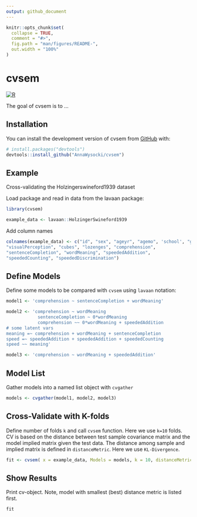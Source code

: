 ```yaml
---
output: github_document
---
```


<!-- README.md is generated from README.Rmd. Please edit that file -->

```r
knitr::opts_chunk$set(
  collapse = TRUE,
  comment = "#>",
  fig.path = "man/figures/README-",
  out.width = "100%"
)
```

# cvsem

<!-- badges: start -->
[![R](https://github.com/AnnaWysocki/cvsem/actions/workflows/r.yml/badge.svg?branch=cvsemTest)](https://github.com/AnnaWysocki/cvsem/actions/workflows/r.yml)
<!-- badges: end -->

The goal of cvsem is to ...

## Installation

You can install the development version of cvsem from [GitHub](https://github.com/) with:

``` r
# install.packages("devtools")
devtools::install_github("AnnaWysocki/cvsem")
```

## Example

Cross-validating the Holzingerswineford1939 dataset

Load package and read in data from the lavaan package:
```r
library(cvsem)

example_data <- lavaan::HolzingerSwineford1939
```

Add column names
```r
colnames(example_data) <- c("id", "sex", "ageyr", "agemo", 'school', "grade",
"visualPerception", "cubes", "lozenges", "comprehension",
"sentenceCompletion", "wordMeaning", "speededAddition",
"speededCounting", "speededDiscrimination")
```

## Define Models
Define some models to be compared with `cvsem` using `lavaan` notation:
```r
model1 <- 'comprehension ~ sentenceCompletion + wordMeaning'

model2 <- 'comprehension ~ wordMeaning
            sentenceCompletion ~ 0*wordMeaning
            comprehension ~~ 0*wordMeaning + speededAddition
# some latent vars
meaning =~ comprehension + wordMeaning + sentenceCompletion
speed =~ speededAddition + speededAddition + speededCounting
speed ~~ meaning'

model3 <- 'comprehension ~ wordMeaning + speededAddition'
```

## Model List
Gather models into a named list object with `cvgather`
```r
models <- cvgather(model1, model2, model3)
```

## Cross-Validate with K-folds
Define number of folds `k` and call `cvsem` function. 
Here we use `k=10` folds. CV is based on the distance between test sample covariance matrix and the model implied matrix given the test data. The distance among sample and implied matrix is defined in `distanceMetric`. Here we use `KL-Divergence`. 
```r
fit <- cvsem( x = example_data, Models = models, k = 10, distanceMetric = "KL-Divergence")
```

## Show Results
Print cv-object. Note, model with smallest (best) distance metric is listed first. 
```r
fit
```

<!-- What is special about using `README.Rmd` instead of just `README.md`? You can include R chunks like so: -->

<!-- ```{r cars} -->
<!-- summary(cars) -->
<!-- ``` -->

<!-- You'll still need to render `README.Rmd` regularly, to keep `README.md` up-to-date. `devtools::build_readme()` is handy for this. You could also use GitHub Actions to re-render `README.Rmd` every time you push. An example workflow can be found here: <https://github.com/r-lib/actions/tree/v1/examples>. -->

<!-- You can also embed plots, for example: -->

<!-- ```{r pressure, echo = FALSE} -->
<!-- plot(pressure) -->
<!-- ``` -->

<!-- In that case, don't forget to commit and push the resulting figure files, so they display on GitHub and CRAN. -->
